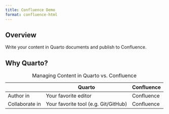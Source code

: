```yaml
---
title: Confluence Demo
format: confluence-html
---
```


## Overview

Write your content in Quarto documents and publish to Confluence.

## Why Quarto?

|                | Quarto                               | Confluence |
|----------------|--------------------------------------|------------|
| Author in      | Your favorite editor                 | Confluence |
| Collaborate in | Your favorite tool (e.g. Git/GitHub) | Confluence |

: Managing Content in Quarto vs. Confluence

